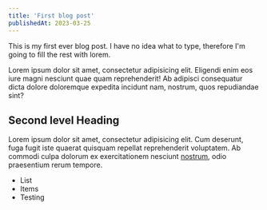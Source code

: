```yaml
---
title: 'First blog post'
publishedAt: 2023-03-25
---
```


This is my first ever blog post.
I have no idea what to type, therefore I'm going to fill the rest with lorem.

Lorem ipsum dolor sit amet, consectetur adipisicing elit. Eligendi enim eos iure magni nesciunt quae quam reprehenderit! Ab adipisci consequatur dicta dolore doloremque expedita incidunt nam, nostrum, quos repudiandae sint?

## Second level Heading

Lorem ipsum dolor sit amet, consectetur adipisicing elit. Cum deserunt, fuga fugit iste quaerat quisquam repellat reprehenderit voluptatem. Ab commodi culpa dolorum ex exercitationem nesciunt [nostrum](https://hugo.news), odio praesentium rerum tempore.

- List
- Items
- Testing
